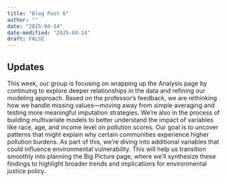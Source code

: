 ```yaml
---
title: "Blog Post 6"
author: ""
date: "2025-04-14"
date-modified: "2025-04-14"
draft: FALSE
---
```


## Updates 

This week, our group is focusing on wrapping up the Analysis page by continuing to explore deeper relationships in the data and refining our modeling approach. Based on the professor’s feedback, we are rethinking how we handle missing values—moving away from simple averaging and testing more meaningful imputation strategies. We’re also in the process of building multivariate models to better understand the impact of variables like race, age, and income level on pollution scores. Our goal is to uncover patterns that might explain why certain communities experience higher pollution burdens. As part of this, we’re diving into additional variables that could influence environmental vulnerability. This will help us transition smoothly into planning the Big Picture page, where we’ll synthesize these findings to highlight broader trends and implications for environmental justice policy.

